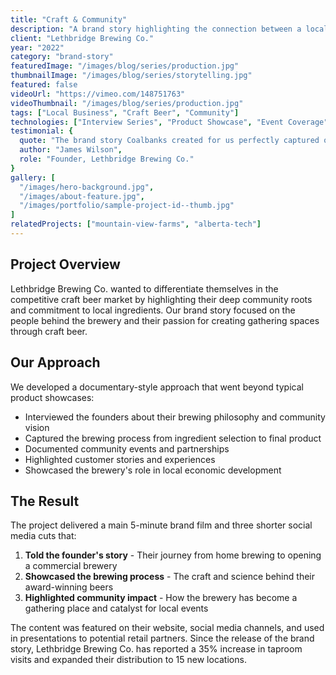 ```yaml
---
title: "Craft & Community"
description: "A brand story highlighting the connection between a local brewery and the community it serves."
client: "Lethbridge Brewing Co."
year: "2022"
category: "brand-story"
featuredImage: "/images/blog/series/production.jpg"
thumbnailImage: "/images/blog/series/storytelling.jpg"
featured: false
videoUrl: "https://vimeo.com/148751763"
videoThumbnail: "/images/blog/series/production.jpg"
tags: ["Local Business", "Craft Beer", "Community"]
technologies: ["Interview Series", "Product Showcase", "Event Coverage"]
testimonial: {
  quote: "The brand story Coalbanks created for us perfectly captured our passion for brewing and our connection to the local community. It's authentic, engaging, and has helped us connect with new customers who share our values.",
  author: "James Wilson",
  role: "Founder, Lethbridge Brewing Co."
}
gallery: [
  "/images/hero-background.jpg",
  "/images/about-feature.jpg",
  "/images/portfolio/sample-project-id--thumb.jpg"
]
relatedProjects: ["mountain-view-farms", "alberta-tech"]
---
```


## Project Overview

Lethbridge Brewing Co. wanted to differentiate themselves in the competitive craft beer market by highlighting their deep community roots and commitment to local ingredients. Our brand story focused on the people behind the brewery and their passion for creating gathering spaces through craft beer.

## Our Approach

We developed a documentary-style approach that went beyond typical product showcases:

- Interviewed the founders about their brewing philosophy and community vision
- Captured the brewing process from ingredient selection to final product
- Documented community events and partnerships
- Highlighted customer stories and experiences
- Showcased the brewery's role in local economic development

## The Result

The project delivered a main 5-minute brand film and three shorter social media cuts that:

1. **Told the founder's story** - Their journey from home brewing to opening a commercial brewery
2. **Showcased the brewing process** - The craft and science behind their award-winning beers
3. **Highlighted community impact** - How the brewery has become a gathering place and catalyst for local events

The content was featured on their website, social media channels, and used in presentations to potential retail partners. Since the release of the brand story, Lethbridge Brewing Co. has reported a 35% increase in taproom visits and expanded their distribution to 15 new locations.

